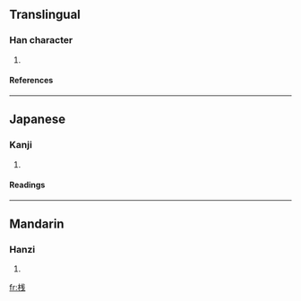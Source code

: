 {{see|棧}}

==Translingual==
===Han character===
{{Han char|rn=75|rad=木|as=06|sn=10|four=|canj=木戈手 (DIQ)}}
# {{defn|Han|sort=木06}}
====References====
{{Han ref|kx=0526.211|hdz=21192.061|uh=685F|ud=26719}}

----
==Japanese==
===Kanji===
{{ja-kanji|grade=|rs=木06}}
# {{defn|Japanese}} 
====Readings====
{{ja-readings|on=[[さん]] (san), [[せん]] (sen)|kun=[[かけはし]] (kakehashi), [[たな]] (tana)}}

----
==Mandarin==
===Hanzi===
{{cmn-hanzi|pin=[[zhàn]] (zhan4)|wg=chan<sup>4</sup>}}
# {{defn|Mandarin}}

[[fr:桟]]